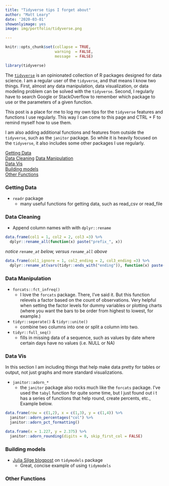 ```yaml
---
title: "Tidyverse tips I forget about"
author: "Matt Leary"
date: '2020-03-01'
showonlyimage: yes
image: img/portfolio/tidyverse.png

---
```


```r
knitr::opts_chunk$set(collapse = TRUE,
                      warning  = FALSE,
                      message  = FALSE)

library(tidyverse)

```

The [`tidyverse`](https://www.tidyverse.org) is an opinionated collection of R packages designed for data science.   I am a regular user of the `tidyverse`, and that means I know two things. First, almost any data manipulation, data visualization, or data modeling problem can be solved with the `tidyverse`.  Second, I regularly have to search Google or StackOverflow to remember which package to use or the parameters of a given function.

This post is a place for me to log my own tips for the `tidyverse` features and functions I use regularly. This way I can come to this page and CTRL + F to remind myself how to use them.

I am also adding additional functions and features from outside the `tidyverse`, such as the `janitor` package.  So while it is heavily focused on the `tidyverse`, it also includes some other packages I use regularly.

[Getting Data](#getting_data)  
[Data Cleaning](#data_cleaning)
[Data Manipulation](#data_manipulation)  
[Data Vis](#data_vis)  
[Building models](#building_models)  
[Other Functions](#other_functions)  


### <a id="getting_data"></a>Getting Data

* `readr` package
  * many useful functions for getting data, such as read_csv or read_file


### <a id="data_cleaning"></a>Data Cleaning

* Append column names with  with `dplyr::rename`
```r
data.frame(col1 = 1, col2 = 2, col3 =3) %>% 
  dplyr::rename_all(function(x) paste("prefix_", x))
```
*notice `rename_at` below, versus `rename_all` above*
```r
data.frame(col1_ignore = 1, col2_ending = 2, col3_ending =3) %>% 
  dplyr::rename_at(vars(tidyr::ends_with("ending")), function(x) paste("prefix_", x))
```

### <a id="data_manipulation"></a>Data Manipulation

* `forcats::fct_infreq()`
  * I love the `forcats` package.  There, I've said it. But this function relevels a factor based on the count of observations.  Very helpful when setting the factor levels for dummy variables or plotting charts (where you want the bars to be order from highest to lowest, for example.)  
  
* `tidyr::seperate()` & `tidyr::unite()`
  * combine two columns into one or split a column into two.


* `tidyr::full_seq()`
  * fills in missing data of a sequence, such as values by date where certain days have no values (i.e. NULL or NA)
  

### <a id="data_vis"></a>Data Vis

In this section I am including things that help make data pretty for tables or output, not just graphs and more standard visualizations.

* `janitor::adorn_*`
  * the `janitor` package also rocks much like the `forcats` package. I've used the `tabyl` function for quite some time, but I just found out i t has a series of functions that help round, create percents, etc., Example below.
  
```r
data.frame(row = c(1,2), x = c(1,3), y = c(1,4)) %>% 
  janitor::adorn_percentages("col") %>% 
  janitor::adorn_pct_formatting()

```
  
```r
data.frame(x = 1.227, y = 2.375) %>% 
  janitor::adorn_rounding(digits = 0, skip_first_col = FALSE)
```

### <a id="building_models"></a>Building models

* [Julia Silge blogpost](https://juliasilge.com/blog/tuition-resampling) on `tidymodels` package
  * Great, concise example of using `tidymodels`
  
  
### <a id="other_functions"></a>Other Functions
